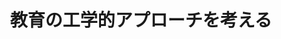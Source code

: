 ﻿---
title: "教育の工学的アプローチを考える"
category: "その他"
vol: 14
interviewee: "坂元 昻 "
url: ""
tags: ["工学"]
pdf: "14-7.pdf"
career: ""
preface: ""
---
